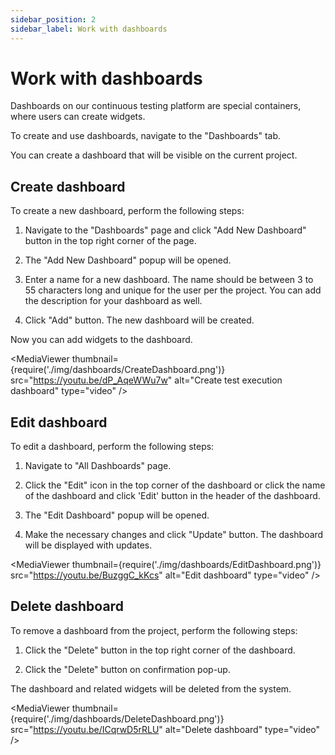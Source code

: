 ```yaml
---
sidebar_position: 2
sidebar_label: Work with dashboards
---
```


# Work with dashboards

Dashboards on our continuous testing platform are special containers, where users can create widgets.

To create and use dashboards, navigate to the "Dashboards" tab.

You can create a dashboard that will be visible on the current project.

## Create dashboard

To create a new dashboard, perform the following steps:

1. Navigate to the "Dashboards" page and click "Add New
Dashboard" button in the top right corner of the page.

2. The "Add New Dashboard" popup will be opened.

3. Enter a name for a new dashboard. The
name should be between 3 to 55 characters long and unique for the user per the
project. You can add the description for your dashboard as well.

4. Click "Add" button. The new dashboard will be created.

Now you can add widgets to the dashboard.

<MediaViewer thumbnail={require('./img/dashboards/CreateDashboard.png')} src="https://youtu.be/dP_AqeWWu7w" alt="Create test execution dashboard" type="video" />

## Edit dashboard

To edit a dashboard, perform the following steps: 

1. Navigate to "All Dashboards" page.

2. Click the "Edit" icon in the top corner of the dashboard or 
click the name of the dashboard and click 'Edit' button in the header of the dashboard.

3. The "Edit Dashboard" popup will be opened.

4. Make the necessary changes and click "Update" button. The dashboard will
be displayed with updates.

<MediaViewer thumbnail={require('./img/dashboards/EditDashboard.png')} src="https://youtu.be/BuzggC_kKcs" alt="Edit dashboard" type="video" />

## Delete dashboard

To remove a dashboard from the project, perform the following steps: 

1. Click the "Delete" button in the top right corner of the dashboard.

2. Click the "Delete" button on confirmation pop-up.

The dashboard and related widgets will be deleted from the system.

<MediaViewer thumbnail={require('./img/dashboards/DeleteDashboard.png')} src="https://youtu.be/ICqrwD5rRLU" alt="Delete dashboard" type="video" />
